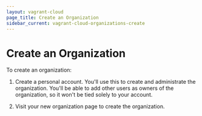 ```yaml
---
layout: vagrant-cloud
page_title: Create an Organization
sidebar_current: vagrant-cloud-organizations-create
---
```


# Create an Organization

To create an organization:

1. Create a personal account. You'll use this to create and administrate the
   organization. You'll be able to add other users as owners of the organization,
   so it won't be tied solely to your account.

1. Visit your new organization page to create the organization.
